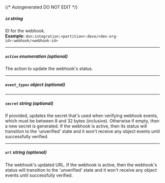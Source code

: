 {/* Autogenerated DO NOT EDIT  */}

##### `id` _string_
ID for the webhook.
<br/>
**Example:** `don:integration:<partition>:devo/<dev-org-id>:webhook/<webhook-id>`

---
##### `action` _enumeration (optional)_
The action to update the webhook's status.
<Collapsible openLabel={Labels.showProperties} closeLabel={Labels.hideProperties}>
    <WebhooksUpdateAction/>
</Collapsible>

---
##### `event_types` _object (optional)_
<Collapsible openLabel={Labels.showProperties} closeLabel={Labels.hideProperties}>
    <WebhooksUpdateRequestEventTypes/>
</Collapsible>

---
##### `secret` _string (optional)_
If provided, updates the secret that's used when verifying webhook
events, which must be between 8 and 32 bytes (inclusive). Otherwise
if empty, then a new secret is generated. If the webhook is active,
then its status will transition to the 'unverified' state and it
won't receive any object events until successfully verified.


---
##### `url` _string (optional)_
The webhook's updated URL. If the webhook is active, then the
webhook's status will transition to the 'unverified' state and it
won't receive any object events until successfully verified.



